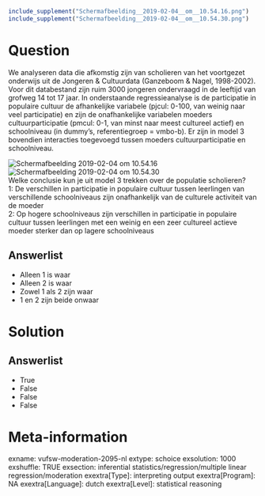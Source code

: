 ```{r, echo = FALSE, results = "hide"}
include_supplement("Schermafbeelding__2019-02-04__om__10.54.16.png")
include_supplement("Schermafbeelding__2019-02-04__om__10.54.30.png")
```

Question
========
We analyseren data die afkomstig zijn van scholieren van het voortgezet
onderwijs uit de Jongeren & Cultuurdata (Ganzeboom & Nagel, 1998-2002).
Voor dit databestand zijn ruim 3000 jongeren ondervraagd in de leeftijd
van grofweg 14 tot 17 jaar. In onderstaande regressieanalyse is de
participatie in populaire cultuur de afhankelijke variabele (pjcul:
0-100, van weinig naar veel participatie) en zijn de onafhankelijke
variabelen moeders cultuurparticipatie (pmcul: 0-1, van minst naar meest
cultureel actief) en schoolniveau (in dummy’s, referentiegroep =
vmbo-b). Er zijn in model 3 bovendien interacties toegevoegd tussen
moeders cultuurparticipatie en schoolniveau.  
  
<img src="Schermafbeelding__2019-02-04__om__10.54.16.png"
class="fr-fic fr-dii tvcss_2"
alt="Schermafbeelding 2019-02-04 om 10.54.16" />  
<img src="Schermafbeelding__2019-02-04__om__10.54.30.png"
class="fr-fic fr-dii tvcss_3"
alt="Schermafbeelding 2019-02-04 om 10.54.30" />  
Welke conclusie kun je uit model 3 trekken over de populatie
scholieren?  
1: De verschillen in participatie in populaire cultuur tussen leerlingen
van verschillende schoolniveaus zijn onafhankelijk van de culturele
activiteit van de moeder  
2: Op hogere schoolniveaus zijn verschillen in participatie in populaire
cultuur tussen leerlingen met een weinig en een zeer cultureel actieve
moeder sterker dan op lagere schoolniveaus

Answerlist
----------
* Alleen 1 is waar
* Alleen 2 is waar
* Zowel 1 als 2 zijn waar
* 1 en 2 zijn beide onwaar

Solution
========










Answerlist
----------
* True
* False
* False
* False

Meta-information
================
exname: vufsw-moderation-2095-nl
extype: schoice
exsolution: 1000
exshuffle: TRUE
exsection: inferential statistics/regression/multiple linear regression/moderation
exextra[Type]: interpreting output
exextra[Program]: NA
exextra[Language]: dutch
exextra[Level]: statistical reasoning

